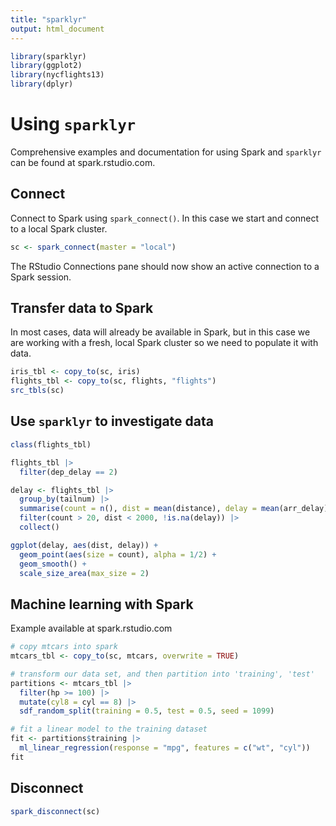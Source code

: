 ```yaml
---
title: "sparklyr"
output: html_document
---
```


```r
library(sparklyr)
library(ggplot2)
library(nycflights13)
library(dplyr)
```

# Using `sparklyr`

Comprehensive examples and documentation for using Spark and `sparklyr` can be
found at spark.rstudio.com.

## Connect
Connect to Spark using `spark_connect()`. In this case we start and connect to a
local Spark cluster.
```r
sc <- spark_connect(master = "local")
```

The RStudio Connections pane should now show an active connection to a Spark
session.

## Transfer data to Spark
In most cases, data will already be available in Spark, but in this case we are
working with a fresh, local Spark cluster so we need to populate it with data.
```r
iris_tbl <- copy_to(sc, iris)
flights_tbl <- copy_to(sc, flights, "flights")
src_tbls(sc)
```

## Use `sparklyr` to investigate data

```r
class(flights_tbl)
```

```r
flights_tbl |> 
  filter(dep_delay == 2)
```

```r
delay <- flights_tbl |> 
  group_by(tailnum) |>
  summarise(count = n(), dist = mean(distance), delay = mean(arr_delay)) |>
  filter(count > 20, dist < 2000, !is.na(delay)) |>
  collect()

ggplot(delay, aes(dist, delay)) +
  geom_point(aes(size = count), alpha = 1/2) +
  geom_smooth() +
  scale_size_area(max_size = 2)
```

## Machine learning with Spark
Example available at spark.rstudio.com
```r
# copy mtcars into spark
mtcars_tbl <- copy_to(sc, mtcars, overwrite = TRUE)

# transform our data set, and then partition into 'training', 'test'
partitions <- mtcars_tbl |>
  filter(hp >= 100) |>
  mutate(cyl8 = cyl == 8) |>
  sdf_random_split(training = 0.5, test = 0.5, seed = 1099)

# fit a linear model to the training dataset
fit <- partitions$training |>
  ml_linear_regression(response = "mpg", features = c("wt", "cyl"))
fit
```

## Disconnect
```r
spark_disconnect(sc)
```
